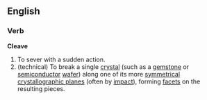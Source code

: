 ==English==

===Verb===

'''Cleave''' 

# To sever with a sudden action.
# (technical) To break a single [[crystal]] (such as a [[gemstone]] or [[semiconductor]] [[wafer]]) along one of its more [[symmetry|symmetrical]] [[crystallographic plane]]s (often by [[impact]]), forming [[facet]]s on the resulting pieces.